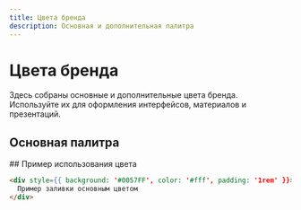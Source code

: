 ```yaml
---
title: Цвета бренда
description: Основная и дополнительная палитра
---
```


# Цвета бренда

Здесь собраны основные и дополнительные цвета бренда.  
Используйте их для оформления интерфейсов, материалов и презентаций.

## Основная палитра

<ColorCard colorHex="#e3000f" colorName="OrangeRed" cmyk="0, 100, 100, 0" />
## Пример использования цвета

```html
<div style={{ background: '#0057FF', color: '#fff', padding: '1rem' }}>
  Пример заливки основным цветом
</div>
```